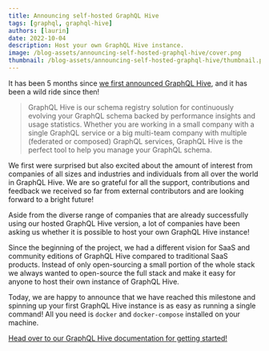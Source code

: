 ```yaml
---
title: Announcing self-hosted GraphQL Hive
tags: [graphql, graphql-hive]
authors: [laurin]
date: 2022-10-04
description: Host your own GraphQL Hive instance.
image: /blog-assets/announcing-self-hosted-graphql-hive/cover.png
thumbnail: /blog-assets/announcing-self-hosted-graphql-hive/thumbnail.png
---
```


It has been 5 months since [we first announced GraphQL Hive](/blog/graphql-hive-preview), and it has been a wild ride since then!

> GraphQL Hive is our schema registry solution for continuously evolving your GraphQL schema backed by performance insights and usage statistics.
> Whether you are working in a small company with a single GraphQL service or a big multi-team company with multiple (federated or composed) GraphQL services, GraphQL Hive is the perfect tool to help you manage your GraphQL schema.

We first were surprised but also excited about the amount of interest from companies of all sizes and industries and individuals from all over the world in GraphQL Hive.
We are so grateful for all the support, contributions and feedback we received so far from external contributors and are looking forward to a bright future!

Aside from the diverse range of companies that are already successfully using our hosted GraphQL Hive version, a lot of companies have been asking us whether it is possible to host your own GraphQL Hive instance!

Since the beginning of the project, we had a different vision for SaaS and community editions of GraphQL Hive compared to traditional SaaS products.
Instead of only open-sourcing a small portion of the whole stack we always wanted to open-source the full stack and make it easy for anyone to host their own instance of GraphQL Hive.

Today, we are happy to announce that we have reached this milestone and spinning up your first GraphQL Hive instance is as easy as running a single command!
All you need is `docker` and `docker-compose` installed on your machine.

[Head over to our GraphQL Hive documentation for getting started!](https://docs.graphql-hive.com/self-hosting/get-started)
